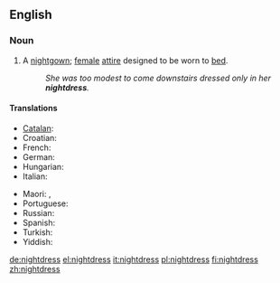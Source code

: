 ==English==

===Noun===
{{en-noun|es}}

# A [[nightgown]]; [[female]] [[attire]] designed to be worn to [[bed]].
#:''She was too modest to come downstairs dressed only in her '''nightdress'''.''

====Translations====
{{trans-top|sleeping garment worn by women}}
* [[Catalan]]: {{t|ca|camisa de dormir}}
* Croatian: {{t-|hr|spavaćica|f|alt=spavàćica}}
* French: {{t|fr|chemise de nuit|f}}
* German: {{t|de|Nachthemd|n}}
* Hungarian: {{t|hu|hálóing}}
* Italian: {{t-|it|camicia da notte|f}}
{{trans-mid}}
* Maori: {{t|mi|kakamoe|xs=Maori}},  {{t|mi|naiti|xs=Maori}}
* Portuguese: {{t+|pt|camisola|f}}
* Russian: {{t|ru|ночная рубашка|sc=Cyrl}}
* Spanish: {{t-|es|camisón}}
* Turkish: {{t|tr|gecelik}}
* Yiddish: {{t|yi|נאכט העמד|sc=yi-Hebr|xs=Yiddish}}
{{trans-bottom}}

[[de:nightdress]]
[[el:nightdress]]
[[it:nightdress]]
[[pl:nightdress]]
[[fi:nightdress]]
[[zh:nightdress]]